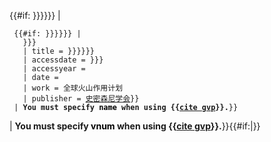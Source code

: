 <includeonly>{{#if: {{{vn|{{{vnum|{{{1|}}}}}}}}} |
  {{#if: {{{name|{{{title|{{{2|}}}}}}}}} |
    {{cite web
    | url = https://volcano.si.edu/volcano.cfm?vn={{#if: x | {{{vnum|{{{1|}}}}}}}}
    | title = {{{name|{{{title|{{{2|}}}}}}}}}
    | accessdate = {{{accessdate|{{{3|}}}}}}
    | accessyear = {{{accessyear|}}}
    | date = {{{date|}}}
    | work = 全球火山作用计划
    | publisher = [[史密森尼学会]]}}
  | <strong class="error">You must specify <font style="color:black">name</font> when using {{[[Template:cite gvp|cite gvp]]}}.</strong>}}
| <strong class="error">You must specify <font style="color:black">vnum</font> when using {{[[Template:cite gvp|cite gvp]]}}.</strong>}}</includeonly>{{#if:{{{accessdaymonth|}}}{{{accessmonthday|}}}|[[Category:Cite web templates using unusual accessdate parameters|{{NAMESPACE}} {{PAGENAME}}]]}}<noinclude>{{Documentation}}
</noinclude>